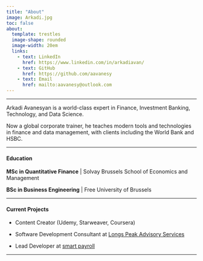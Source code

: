 ```yaml
---
title: "About"
image: Arkadi.jpg
toc: false
about: 
  template: trestles
  image-shape: rounded
  image-width: 20em
  links:
    - text: LinkedIn
      href: https://www.linkedin.com/in/arkadiavan/
    - text: GitHub
      href: https://github.com/aavanesy
    - text: Email
      href: mailto:aavanesy@outlook.com
---
```


------------------------------------------------------------------------

Arkadi Avanesyan is a world-class expert in Finance, Investment Banking, Technology, and Data Science.

Now a global corporate trainer, he teaches modern tools and technologies in finance and data management, with clients including the World Bank and HSBC.

------------------------------------------------------------------------

#### Education

**MSc in Quantitative Finance** \| Solvay Brussels School of Economics and Management

**BSc in Business Engineering** \| Free University of Brussels

------------------------------------------------------------------------

#### Current Projects

-   Content Creator (Udemy, Starweaver, Coursera)

-   Software Development Consultant at [Longs Peak Advisory Services](https://longspeakadvisory.com/)

-   Lead Developer at [smart payroll](https://smartpayroll.ch/)

------------------------------------------------------------------------
